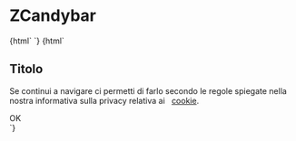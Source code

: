 
<Meta title="Notification/ZCandybar" component="z-candybar" />

  # ZCandybar

<Preview>
  <Story name="z-candybar-empty">
    {html`
    <z-candybar></z-candybar>
    `}
  </Story>
    <Story name="z-candybar-full">
    {html`
    <z-candybar>
      <div class="content" slot="content">
        <div>
          <h2>Titolo</h2>
          <div>
            <p>
              Se continui a navigare ci permetti di farlo secondo le regole
              spiegate nella nostra informativa sulla privacy relativa ai
              &nbsp;
              <a href="#" target="_blank">cookie</a>.
            </p>
          </div>
        </div>
        <z-button variant="primary">OK</z-button>
      </div>
    </z-candybar>
    `}
  </Story>
</Preview>

<Props of="z-candybar" />


